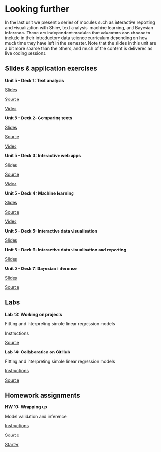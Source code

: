 # Looking further {#looking-forward}

In the last unit we present a series of modules such as interactive reporting and visualization with Shiny, text analysis, machine learning, and Bayesian inference.
These are independent modules that educators can choose to include in their introductory data science curriculum depending on how much time they have left in the semester.
Note that the slides in this unit are a bit more sparse than the others, and much of the content is delivered as live coding sessions.

## Slides & application exercises

::: {.slide-deck}
**Unit 5 - Deck 1: Text analysis**

::: {.slides}
[Slides](https://rstudio-education.github.io/datascience-box/course-materials/slides/u5-d01-text-analysis/u5-d01-text-analysis.html#1)
:::

::: {.source}
[Source](https://github.com/rstudio-education/datascience-box/tree/master/course-materials/slides/u5-d01-text-analysis)
:::

::: {.video}
[Video](https://youtu.be/_YqEHZccujc)
:::
:::

::: {.slide-deck}
**Unit 5 - Deck 2: Comparing texts**

::: {.slides}
[Slides](https://rstudio-education.github.io/datascience-box/course-materials/slides/u5-d02-comparing-texts/u5-d02-comparing-texts.html#1)
:::

::: {.source}
[Source](https://github.com/rstudio-education/datascience-box/tree/master/course-materials/slides/u5-d02-comparing-texts)
:::

::: {.video}
[Video](https://youtu.be/Q79feeFbsxM)
:::
:::

::: {.slide-deck}
**Unit 5 - Deck 3: Interactive web apps**

::: {.slides}
[Slides](https://rstudio-education.github.io/datascience-box/course-materials/slides/u5-d03-interactive-web-app/u5-d03-interactive-web-app.html#1)
:::

::: {.source}
[Source](https://github.com/rstudio-education/datascience-box/tree/master/course-materials/slides/u5-d03-interactive-web-app)
:::

::: {.video}
[Video](https://youtu.be/gXBEOFWrxsk)
:::
:::

::: {.slide-deck}
**Unit 5 - Deck 4: Machine learning**

::: {.slides}
[Slides](https://rstudio-education.github.io/datascience-box/course-materials/slides/u5-d04-machine-learning/u5-d04-machine-learning.html#1)
:::

::: {.source}
[Source](https://github.com/rstudio-education/datascience-box/tree/master/course-materials/slides/u5-d04-machine-learning)
:::

::: {.video}
[Video](https://youtu.be/IP5skNjwo7A)
:::
:::

::: {.slide-deck}
**Unit 5 - Deck 5: Interactive data visualisation**

::: {.slides}
[Slides](https://rstudio-education.github.io/datascience-box/course-materials/slides/u5-d05-shiny-1/u5-d05-shiny-1.pdf)
:::
:::

::: {.slide-deck}
**Unit 5 - Deck 6: Interactive data visualisation and reporting**

::: {.slides}
[Slides](https://rstudio-education.github.io/datascience-box/course-materials/slides/u5-d05-shiny-2/u5-d05-shiny-2.pdf)
:::
:::

::: {.slide-deck}
**Unit 5 - Deck 7: Bayesian inference**

::: {.slides}
[Slides](https://rstudio-education.github.io/datascience-box/course-materials/slides/u5-d07-bayes-inf/u5-d07-bayes-inf.html#1)
:::

::: {.source}
[Source](https://github.com/rstudio-education/datascience-box/tree/master/course-materials/slides/u5-d07-bayes-inf)
:::
:::

## Labs

::: {.lab}
**Lab 13: Working on projects**

Fitting and interpreting simple linear regression models

::: {.instructions}
[Instructions](https://rstudio-education.github.io/datascience-box/course-materials/lab-instructions/lab-13/lab-13-work-on-projects.html)
:::

::: {.source}
[Source](https://github.com/rstudio-education/datascience-box/tree/master/course-materials/lab-instructions/lab-13)
:::
:::

::: {.lab}
**Lab 14: Collaboration on GitHub**

Fitting and interpreting simple linear regression models

::: {.instructions}
[Instructions](https://rstudio-education.github.io/datascience-box/course-materials/lab-instructions/lab-14/lab-14-collaborating-on-github.html)
:::

::: {.source}
[Source](https://github.com/rstudio-education/datascience-box/tree/master/course-materials/lab-instructions/lab-14)
:::
:::

## Homework assignments

::: {.homework}
**HW 10: Wrapping up**

Model validation and inference

::: {.instructions}
[Instructions](https://rstudio-education.github.io/datascience-box/course-materials/hw-instructions/hw-10/hw-10-wrap-up.html)
:::

::: {.source}
[Source](https://github.com/rstudio-education/datascience-box/tree/master/course-materials/hw-instructions/hw-10)
:::

::: {.starter}
[Starter](https://github.com/rstudio-education/datascience-box/tree/master/course-materials/starters/hw/hw-10-wrap-up)
:::
:::
